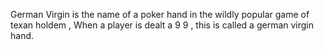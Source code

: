 German Virgin is the name of a poker hand in the wildly popular game of texan holdem , When a player is dealt a 9 9 , this is called a german virgin hand.

{{Poker-stub}}
